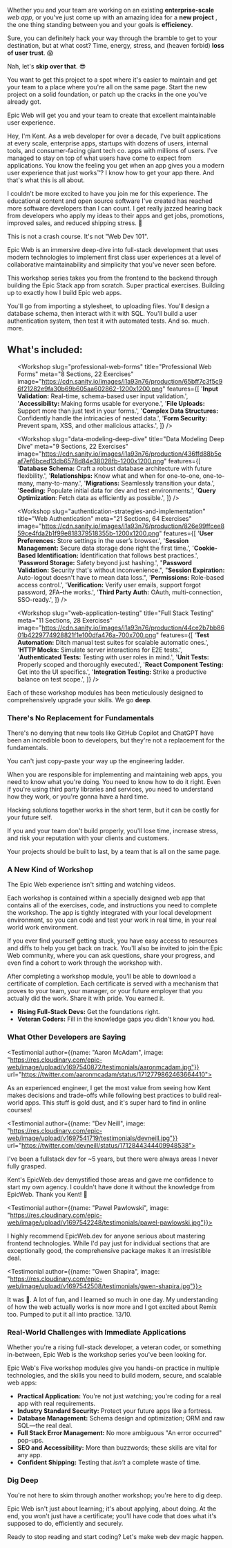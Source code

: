 Whether you and your team are working on an existing **enterprise-scale** _web app_, or you've just come up with an amazing idea for a **new project** , the one thing standing between you and your goals is **efficiency**.

Sure, you can definitely hack your way through the bramble to get to your destination, but at what cost? Time, energy, stress, and (heaven forbid) **loss of user trust**. 😱

Nah, let's **skip over that**. 😎

You want to get this project to a spot where it's easier to maintain and get your team to a place where you're all on the same page. Start the new project on a solid foundation, or patch up the cracks in the one you've already got.

Epic Web will get you and your team to create that excellent maintainable user experience.

<AboutKent>

Hey, I'm Kent. As a web developer for over a decade, I've built applications at every scale, enterprise apps, startups with dozens of users, internal tools, and consumer-facing giant tech co. apps with millions of users. I've managed to stay on top of what users have come to expect from applications. You know the feeling you get when an app gives you a modern user experience that just works™️? I know how to get your app there. And that's what this is all about.

I couldn't be more excited to have you join me for this experience. The educational content and open source software I've created has reached more software developers than I can count. I get really jazzed hearing back from developers who apply my ideas to their apps and get jobs, promotions, improved sales, and reduced shipping stress. 💪

</AboutKent>

This is not a crash course. It's not "Web Dev 101".

Epic Web is an immersive deep-dive into full-stack development that uses modern technologies to implement first class user experiences at a level of collaborative maintainability and simplicity that you've never seen before.

This workshop series takes you from the frontend to the backend through building the Epic Stack app from scratch. Super practical exercises. Building up to exactly how I build Epic web apps.

You'll go from importing a stylesheet, to uploading files. You'll design a database schema, then interact with it with SQL. You'll build a user authentication system, then test it with automated tests. And so. much. more.

<PromoVideo />

<h2 className="pb-14 text-center sm:!text-4xl">What's included:</h2>

<ul>
<Workshop
  slug="full-stack-foundations"
  title="Full Stack Foundations"
  meta="7 Sections, 30 Exercises"
  image="https://cdn.sanity.io/images/i1a93n76/production/04108cfa0625d6cf21cefbd2827e73af7ac87b0f-700x700.png"
  features={[
    '**Styling:** Modern practices for managing CSS.',
    '**Routing:** Plan and implement URL-driven navigation.',
    '**Loading Data:** Strategies for loading and rendering data.',
    '**Data Mutations:** Execute CRUD operations, safely.',
    '**SEO:** Ensure page content gets discovered, organically.',
    '**Error Handling:** Effective strategies, without the ambiguity.',
  ]}
/>

<Workshop
  slug="professional-web-forms"
  title="Professional Web Forms"
  meta="8 Sections, 22 Exercises"
  image="https://cdn.sanity.io/images/i1a93n76/production/65bff7c3f5c96f21282e9fa30b69b605aa602862-1200x1200.png"
  features={[
    '**Input Validation:** Real-time, schema-based user input validation.',
    '**Accessibility:** Making forms usable for everyone.',
    '**File Uploads:** Support more than just text in your forms.',
    '**Complex Data Structures:** Confidently handle the intricacies of nested data.',
    '**Form Security:** Prevent spam, XSS, and other malicious attacks.',
  ]}
/>

<Workshop
  slug="data-modeling-deep-dive"
  title="Data Modeling Deep Dive"
  meta="9 Sections, 22 Exercises"
  image="https://cdn.sanity.io/images/i1a93n76/production/436ffd88b5eaf7ef6bced13db6578d84e38028fb-1200x1200.png"
  features={[
    '**Database Schema:** Craft a robust database architecture with future flexibility.',
    '**Relationships:** Know what and when for one-to-one, one-to-many, many-to-many.',
    '**Migrations:** Seamlessly transition your data.',
    '**Seeding:** Populate initial data for dev and test environments.',
    '**Query Optimization**: Fetch data as efficiently as possible.',
  ]}
/>

<Workshop
  slug="authentication-strategies-and-implementation"
  title="Web Authentication"
  meta="21 Sections, 64 Exercises"
  image="https://cdn.sanity.io/images/i1a93n76/production/826e99ffcee859ce4fda2b1f99e818379518355b-1200x1200.png"
  features={[
    '**User Preferences:** Store settings in the user’s browser.',
    '**Session Management:** Secure data storage done right the first time.',
    '**Cookie-Based Identification:** Identification that follows best practices.',
    '**Password Storage:** Safety beyond just hashing.',
    "**Password Validation:** Security that's without inconvenience.",
    "**Session Expiration:** Auto-logout doesn't have to mean data loss.",
    '**Permissions:** Role-based access control.',
    '**Verification:** Verify user emails, support forgot password, 2FA–the works.',
    '**Third Party Auth:** OAuth, multi-connection, SSO-ready.',
  ]}
/>

<Workshop
  slug="web-application-testing"
  title="Full Stack Testing"
  meta="11 Sections, 28 Exercises"
  image="https://cdn.sanity.io/images/i1a93n76/production/44ce2b7bb8601b4229774928821f1e100dfa476a-700x700.png"
  features={[
    '**Test Automation:** Ditch manual test suites for scalable automatic ones.',
    '**HTTP Mocks:** Simulate server interactions for E2E tests.',
    '**Authenticated Tests:** Testing with user roles in mind.',
    '**Unit Tests:** Properly scoped and thoroughly executed.',
    '**React Component Testing:** Get into the UI specifics.',
    '**Integration Testing:** Strike a productive balance on test scope.',
  ]}
/>

<InterviewsWithExpertsVol1
  slug="interviews-with-experts"
  title="Interviews with Experts"
  meta="25 Interviews"
  features={[]}
/>

</ul>

Each of these workshop modules has been meticulously designed to comprehensively upgrade your skills. We go **deep**.

### There's No Replacement for Fundamentals

There's no denying that new tools like GitHub Copilot and ChatGPT have been an incredible boon to developers, but they're not a replacement for the fundamentals.

You can't just copy-paste your way up the engineering ladder.

When you are responsible for implementing and maintaining web apps, you need to know what you're doing. You need to know how to do it right. Even if you're using third party libraries and services, you need to understand how they work, or you're gonna have a hard time.

Hacking solutions together works in the short term, but it can be costly for your future self.

If you and your team don't build properly, you'll lose time, increase stress, and risk your reputation with your clients and customers.

Your projects should be built to last, by a team that is all on the same page.

<WorkshopAppScreenshot />

### A New Kind of Workshop

The Epic Web experience isn't sitting and watching videos.

Each workshop is contained within a specially designed web app that contains all of the exercises, code, and instructions you need to complete the workshop. The app is tightly integrated with your local development environment, so you can code and test your work in real time, in your real world work environment.

If you ever find yourself getting stuck, you have easy access to resources and diffs to help you get back on track. You'll also be invited to join the Epic Web community, where you can ask questions, share your progress, and even find a cohort to work through the workshop with.

After completing a workshop module, you'll be able to download a certificate of completion. Each certificate is served with a mechanism that proves to your team, your manager, or your future employer that you actually did the work. Share it with pride. You earned it.

- **Rising Full-Stack Devs:** Get the foundations right.
- **Veteran Coders:** Fill in the knowledge gaps you didn't know you had.

<h3 id="testimonials" className="sm:scale-125 text-center">
  <Balancer>What Other Developers are Saying</Balancer>
</h3>

<div className="grid grid-cols-1 gap-5 md:grid-cols-2 lg:-mx-32 py-8">

<Testimonial author={{name: "Aaron McAdam", image: "https://res.cloudinary.com/epic-web/image/upload/v1697540872/testimonials/aaronmcadam.jpg"}} url="https://twitter.com/aaronmcadam/status/1712779862463664410">

As an experienced engineer, I get the most value from seeing how Kent makes decisions and trade-offs while following best practices to build real-world apps. This stuff is gold dust, and it's super hard to find in online courses!

</Testimonial>

<Testimonial author={{name: "Dev Neill", image: "https://res.cloudinary.com/epic-web/image/upload/v1697541719/testimonials/devneill.jpg"}} url="https://twitter.com/devneill/status/1712844344409948538">

I've been a fullstack dev for ~5 years, but there were always areas I never fully grasped.

Kent's EpicWeb.dev demystified those areas and gave me confidence to start my own agency. I couldn't have done it without the knowledge from EpicWeb. Thank you Kent! 🚀

</Testimonial>

<Testimonial author={{name: "Pawel Pawlowski", image: "https://res.cloudinary.com/epic-web/image/upload/v1697542248/testimonials/pawel-pawlowski.jpg"}}>

I highly recommend EpicWeb.dev for anyone serious about mastering frontend technologies. While I'd pay just for individual sections that are exceptionally good, the comprehensive package makes it an irresistible deal.

</Testimonial>

<Testimonial author={{name: "Gwen Shapira", image: "https://res.cloudinary.com/epic-web/image/upload/v1697542508/testimonials/gwen-shapira.jpg"}}>

It was 🤯. A lot of fun, and I learned so much in one day. My understanding of how the web actually works is now more and I got excited about Remix too. Pumped to put it all into practice. 13/10.

</Testimonial>

</div>

### Real-World Challenges with Immediate Applications

Whether you're a rising full-stack developer, a veteran coder, or something in-between, Epic Web is the workshop series you've been looking for.

Epic Web's Five workshop modules give you hands-on practice in multiple technologies, and the skills you need to build modern, secure, and scalable web apps:

- **Practical Application:** You're not just watching; you're coding for a real app with real requirements.
- **Industry Standard Security:** Protect your future apps like a fortress.
- **Database Management:** Schema design and optimization; ORM and raw SQL—the real deal.
- **Full Stack Error Management:** No more ambiguous "An error occurred" pop-ups.
- **SEO and Accessibility:** More than buzzwords; these skills are vital for any app.
- **Confident Shipping:** Testing that _isn't_ a complete waste of time.

### Dig Deep

You're not here to skim through another workshop; you're here to dig deep.

Epic Web isn't just about learning; it's about applying, about doing. At the end, you won't just have a certificate; you'll have code that does what it's supposed to do, efficiently and securely.

Ready to stop reading and start coding?
Let's make web dev magic happen.
